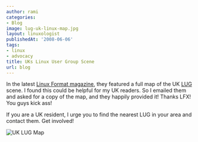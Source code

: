 ```yaml
---
author: rami
categories:
- Blog
image: lug-uk-linux-map.jpg
layout: linuxologist
publishedAt: '2008-06-06'
tags:
- linux
- advocacy
title: UKs Linux User Group Scene
url: blog
---
```


In the latest [Linux Format magazine](http://www.linuxformat.co.uk/), they featured a full map of the UK [LUG](http://en.wikipedia.org/wiki/Linux_User_Group) scene. I found this could be helpful for my UK readers. So I emailed them and asked for a copy of the map, and they happily provided it! Thanks LFX! You guys kick ass!

If you are a UK resident, I urge you to find the nearest LUG in your area and contact them. Get involved! 

![UK LUG Map](/assets/images/content/blog/lug-uk-linux-map.jpg)